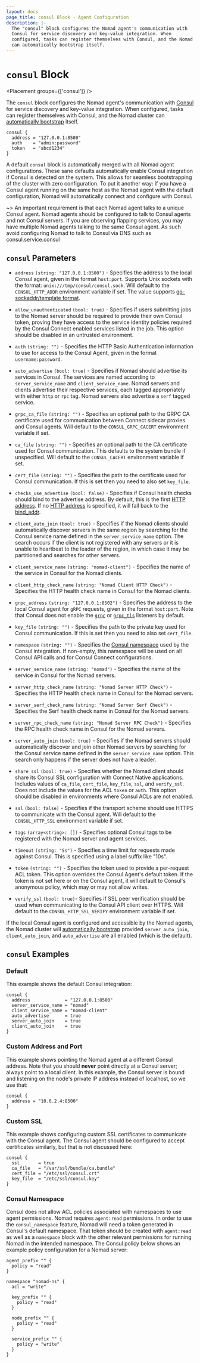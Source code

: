 ```yaml
---
layout: docs
page_title: consul Block - Agent Configuration
description: |-
  The "consul" block configures the Nomad agent's communication with
  Consul for service discovery and key-value integration. When
  configured, tasks can register themselves with Consul, and the Nomad cluster
  can automatically bootstrap itself.
---
```


# `consul` Block

<Placement groups={['consul']} />

The `consul` block configures the Nomad agent's communication with
[Consul][consul] for service discovery and key-value integration. When
configured, tasks can register themselves with Consul, and the Nomad cluster can
[automatically bootstrap][bootstrap] itself.

```hcl
consul {
  address = "127.0.0.1:8500"
  auth    = "admin:password"
  token   = "abcd1234"
}
```

A default `consul` block is automatically merged with all Nomad agent
configurations. These sane defaults automatically enable Consul integration if
Consul is detected on the system. This allows for seamless bootstrapping of the
cluster with zero configuration. To put it another way: if you have a Consul
agent running on the same host as the Nomad agent with the default
configuration, Nomad will automatically connect and configure with Consul.

~> An important requirement is that each Nomad agent talks to a unique Consul
agent. Nomad agents should be configured to talk to Consul agents and not
Consul servers. If you are observing flapping services, you may have
multiple Nomad agents talking to the same Consul agent. As such avoid
configuring Nomad to talk to Consul via DNS such as consul.service.consul

## `consul` Parameters

- `address` `(string: "127.0.0.1:8500")` - Specifies the address to the local
  Consul agent, given in the format `host:port`. Supports Unix sockets with the
  format: `unix:///tmp/consul/consul.sock`. Will default to the
  `CONSUL_HTTP_ADDR` environment variable if set.
  The value supports [go-sockaddr/template format][go-sockaddr/template].

- `allow_unauthenticated` `(bool: true)` - Specifies if users submitting jobs to
  the Nomad server should be required to provide their own Consul token, proving
  they have access to the service identity policies required by the Consul Connect
  enabled services listed in the job. This option should be
  disabled in an untrusted environment.

- `auth` `(string: "")` - Specifies the HTTP Basic Authentication information to
  use for access to the Consul Agent, given in the format `username:password`.

- `auto_advertise` `(bool: true)` - Specifies if Nomad should advertise its
  services in Consul. The services are named according to `server_service_name`
  and `client_service_name`. Nomad servers and clients advertise their
  respective services, each tagged appropriately with either `http` or `rpc`
  tag. Nomad servers also advertise a `serf` tagged service.

- `grpc_ca_file` `(string: "")` - Specifies an optional path to the GRPC CA
   certificate used for communication between Connect sidecar proxies and Consul
   agents. Will default to the `CONSUL_GRPC_CACERT` environment variable if set.

- `ca_file` `(string: "")` - Specifies an optional path to the CA certificate
  used for Consul communication. This defaults to the system bundle if
  unspecified. Will default to the `CONSUL_CACERT` environment variable if set.

- `cert_file` `(string: "")` - Specifies the path to the certificate used for
  Consul communication. If this is set then you need to also set `key_file`.

- `checks_use_advertise` `(bool: false)` - Specifies if Consul health checks
  should bind to the advertise address. By default, this is the first [HTTP
  address](https://www.nomadproject.io/docs/configuration#http). If no
  [HTTP address](https://www.nomadproject.io/docs/configuration#http) is
  specified, it will fall back to the
  [bind_addr](https://www.nomadproject.io/docs/configuration#bind_addr).

- `client_auto_join` `(bool: true)` - Specifies if the Nomad clients should
  automatically discover servers in the same region by searching for the Consul
  service name defined in the `server_service_name` option. The search occurs if
  the client is not registered with any servers or it is unable to heartbeat to
  the leader of the region, in which case it may be partitioned and searches for
  other servers.

- `client_service_name` `(string: "nomad-client")` - Specifies the name of the
  service in Consul for the Nomad clients.

- `client_http_check_name` `(string: "Nomad Client HTTP Check")` - Specifies the
  HTTP health check name in Consul for the Nomad clients.

- `grpc_address` `(string: "127.0.0.1:8502")` - Specifies the address to the local
  Consul agent for `gRPC` requests, given in the format `host:port`. Note that
  Consul does not enable the [`grpc`][grpc_port] or [`grpc_tls`][grpctls_port]
  listeners by default.

- `key_file` `(string: "")` - Specifies the path to the private key used for
  Consul communication. If this is set then you need to also set `cert_file`.

- `namespace` `(string: "")` - Specifies the [Consul namespace](https://developer.hashicorp.com/consul/docs/enterprise/namespaces)
  used by the Consul integration. If non-empty, this namespace will be used on
  all Consul API calls and for Consul Connect configurations.

- `server_service_name` `(string: "nomad")` - Specifies the name of the service
  in Consul for the Nomad servers.

- `server_http_check_name` `(string: "Nomad Server HTTP Check")` - Specifies the
  HTTP health check name in Consul for the Nomad servers.

- `server_serf_check_name` `(string: "Nomad Server Serf Check")` - Specifies
  the Serf health check name in Consul for the Nomad servers.

- `server_rpc_check_name` `(string: "Nomad Server RPC Check")` - Specifies
  the RPC health check name in Consul for the Nomad servers.

- `server_auto_join` `(bool: true)` - Specifies if the Nomad servers should
  automatically discover and join other Nomad servers by searching for the
  Consul service name defined in the `server_service_name` option. This search
  only happens if the server does not have a leader.

- `share_ssl` `(bool: true)` - Specifies whether the Nomad client should share
  its Consul SSL configuration with Connect Native applications. Includes values
  of `ca_file`, `cert_file`, `key_file`, `ssl`, and `verify_ssl`. Does not include
  the values for the ACL `token` or `auth`. This option should be disabled in
  environments where Consul ACLs are not enabled.

- `ssl` `(bool: false)` - Specifies if the transport scheme should use HTTPS to
  communicate with the Consul agent. Will default to the `CONSUL_HTTP_SSL`
  environment variable if set.

- `tags` `(array<string>: [])` - Specifies optional Consul tags to be
  registered with the Nomad server and agent services.

- `timeout` `(string: "5s")` - Specifies a time limit for requests made against
  Consul. This is specified using a label suffix like "10s".

- `token` `(string: "")` - Specifies the token used to provide a per-request ACL
  token. This option overrides the Consul Agent's default token. If the token is
  not set here or on the Consul agent, it will default to Consul's anonymous policy,
  which may or may not allow writes.

- `verify_ssl` `(bool: true)`- Specifies if SSL peer verification should be used
  when communicating to the Consul API client over HTTPS. Will default to the
  `CONSUL_HTTP_SSL_VERIFY` environment variable if set.

If the local Consul agent is configured and accessible by the Nomad agents, the
Nomad cluster will [automatically bootstrap][bootstrap] provided
`server_auto_join`, `client_auto_join`, and `auto_advertise` are all enabled
(which is the default).

## `consul` Examples

### Default

This example shows the default Consul integration:

```hcl
consul {
  address             = "127.0.0.1:8500"
  server_service_name = "nomad"
  client_service_name = "nomad-client"
  auto_advertise      = true
  server_auto_join    = true
  client_auto_join    = true
}
```

### Custom Address and Port

This example shows pointing the Nomad agent at a different Consul address. Note
that you should **never** point directly at a Consul server; always point to a
local client. In this example, the Consul server is bound and listening on the
node's private IP address instead of localhost, so we use that:

```hcl
consul {
  address = "10.0.2.4:8500"
}
```

### Custom SSL

This example shows configuring custom SSL certificates to communicate with
the Consul agent. The Consul agent should be configured to accept certificates
similarly, but that is not discussed here:

```hcl
consul {
  ssl       = true
  ca_file   = "/var/ssl/bundle/ca.bundle"
  cert_file = "/etc/ssl/consul.crt"
  key_file  = "/etc/ssl/consul.key"
}
```

### Consul Namespace

Consul does not allow ACL policies associated with namespaces to use agent
permissions. Nomad requires `agent:read` permissions. In order to use the
`consul_namespace` feature, Nomad will need a token generated in Consul's
default namespace. That token should be created with `agent:read` as well
as a `namespace` block with the other relevant permissions for running Nomad
in the intended namespace. The Consul policy below shows an example policy
configuration for a Nomad server:

```
agent_prefix "" {
  policy = "read"
}

namespace "nomad-ns" {
  acl = "write"

  key_prefix "" {
    policy = "read"
  }

  node_prefix "" {
    policy = "read"
  }

  service_prefix "" {
    policy = "write"
  }
}
```

[consul]: https://www.consul.io/ 'Consul by HashiCorp'
[bootstrap]: https://learn.hashicorp.com/tutorials/nomad/clustering 'Automatic Bootstrapping'
[go-sockaddr/template]: https://pkg.go.dev/github.com/hashicorp/go-sockaddr/template
[grpc_port]: https://developer.hashicorp.com/consul/docs/agent/config/config-files#grpc_port
[grpctls_port]: https://developer.hashicorp.com/consul/docs/agent/config/config-files#grpc_tls_port
